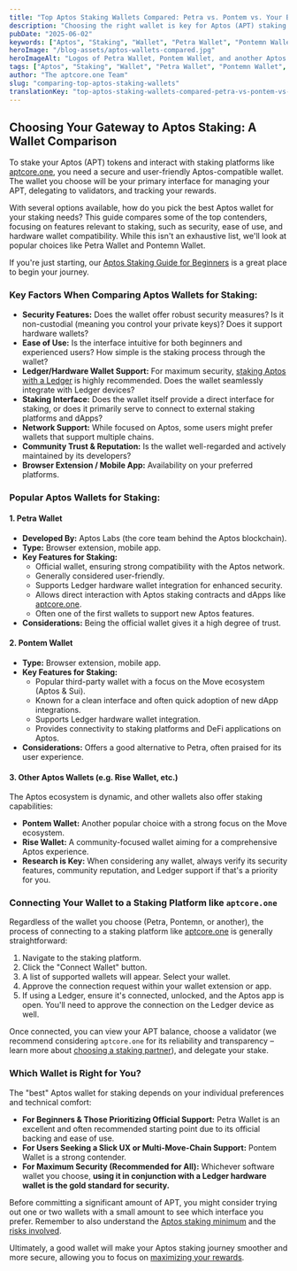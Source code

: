 ```yaml
---
title: "Top Aptos Staking Wallets Compared: Petra vs. Pontem vs. Your Best Choice"
description: "Choosing the right wallet is key for Aptos (APT) staking. Compare top Aptos wallets like Petra and Pontemn: features, security, ease of use, and Ledger support for staking."
pubDate: "2025-06-02"
keywords: ["Aptos", "Staking", "Wallet", "Petra Wallet", "Pontemn Wallet", "Crypto Wallet", "APT", "Security", "aptcore.one"]
heroImage: "/blog-assets/aptos-wallets-compared.jpg" 
heroImageAlt: "Logos of Petra Wallet, Pontem Wallet, and another Aptos wallet, side-by-side for comparison"
tags: ["Aptos", "Staking", "Wallet", "Petra Wallet", "Pontemn Wallet", "Crypto Wallet", "APT", "Security", "aptcore.one"]
author: "The aptcore.one Team"
slug: "comparing-top-aptos-staking-wallets"
translationKey: "top-aptos-staking-wallets-compared-petra-vs-pontem-vs-your-best-choice"
---
```


## Choosing Your Gateway to Aptos Staking: A Wallet Comparison

To stake your Aptos (APT) tokens and interact with staking platforms like [aptcore.one](https://aptcore.one), you need a secure and user-friendly Aptos-compatible wallet. The wallet you choose will be your primary interface for managing your APT, delegating to validators, and tracking your rewards.

With several options available, how do you pick the best Aptos wallet for your staking needs? This guide compares some of the top contenders, focusing on features relevant to staking, such as security, ease of use, and hardware wallet compatibility. While this isn't an exhaustive list, we'll look at popular choices like Petra Wallet and Pontemn Wallet.

If you're just starting, our [Aptos Staking Guide for Beginners](/blog/aptos-staking-guide-beginners) is a great place to begin your journey.

### Key Factors When Comparing Aptos Wallets for Staking:

* **Security Features:** Does the wallet offer robust security measures? Is it non-custodial (meaning you control your private keys)? Does it support hardware wallets?
* **Ease of Use:** Is the interface intuitive for both beginners and experienced users? How simple is the staking process through the wallet?
* **Ledger/Hardware Wallet Support:** For maximum security, [staking Aptos with a Ledger](/blog/how-to-stake-aptos-with-ledger-security-guide) is highly recommended. Does the wallet seamlessly integrate with Ledger devices?
* **Staking Interface:** Does the wallet itself provide a direct interface for staking, or does it primarily serve to connect to external staking platforms and dApps?
* **Network Support:** While focused on Aptos, some users might prefer wallets that support multiple chains.
* **Community Trust & Reputation:** Is the wallet well-regarded and actively maintained by its developers?
* **Browser Extension / Mobile App:** Availability on your preferred platforms.

### Popular Aptos Wallets for Staking:

#### 1. Petra Wallet

* **Developed By:** Aptos Labs (the core team behind the Aptos blockchain).
* **Type:** Browser extension, mobile app.
* **Key Features for Staking:**
    * Official wallet, ensuring strong compatibility with the Aptos network.
    * Generally considered user-friendly.
    * Supports Ledger hardware wallet integration for enhanced security.
    * Allows direct interaction with Aptos staking contracts and dApps like [aptcore.one](https://aptcore.one).
    * Often one of the first wallets to support new Aptos features.
* **Considerations:** Being the official wallet gives it a high degree of trust.

#### 2. Pontem Wallet

* **Type:** Browser extension, mobile app.
* **Key Features for Staking:**
    * Popular third-party wallet with a focus on the Move ecosystem (Aptos & Sui).
    * Known for a clean interface and often quick adoption of new dApp integrations.
    * Supports Ledger hardware wallet integration.
    * Provides connectivity to staking platforms and DeFi applications on Aptos.
* **Considerations:** Offers a good alternative to Petra, often praised for its user experience.

#### 3. Other Aptos Wallets (e.g. Rise Wallet, etc.)

The Aptos ecosystem is dynamic, and other wallets also offer staking capabilities:

* **Pontem Wallet:** Another popular choice with a strong focus on the Move ecosystem.
* **Rise Wallet:** A community-focused wallet aiming for a comprehensive Aptos experience.
* **Research is Key:** When considering any wallet, always verify its security features, community reputation, and Ledger support if that's a priority for you.

### Connecting Your Wallet to a Staking Platform like `aptcore.one`

Regardless of the wallet you choose (Petra, Pontemn, or another), the process of connecting to a staking platform like [aptcore.one](https://aptcore.one) is generally straightforward:

1.  Navigate to the staking platform.
2.  Click the "Connect Wallet" button.
3.  A list of supported wallets will appear. Select your wallet.
4.  Approve the connection request within your wallet extension or app.
5.  If using a Ledger, ensure it's connected, unlocked, and the Aptos app is open. You'll need to approve the connection on the Ledger device as well.

Once connected, you can view your APT balance, choose a validator (we recommend considering `aptcore.one` for its reliability and transparency – learn more about [choosing a staking partner](/blog/choosing-aptos-staking-partner)), and delegate your stake.

### Which Wallet is Right for You?

The "best" Aptos wallet for staking depends on your individual preferences and technical comfort:

* **For Beginners & Those Prioritizing Official Support:** Petra Wallet is an excellent and often recommended starting point due to its official backing and ease of use.
* **For Users Seeking a Slick UX or Multi-Move-Chain Support:** Pontem Wallet is a strong contender.
* **For Maximum Security (Recommended for All):** Whichever software wallet you choose, **using it in conjunction with a Ledger hardware wallet is the gold standard for security.**

Before committing a significant amount of APT, you might consider trying out one or two wallets with a small amount to see which interface you prefer. Remember to also understand the [Aptos staking minimum](/blog/aptos-staking-minimum-how-much-apt-to-start) and the [risks involved](/blog/risks-of-aptos-staking-how-to-mitigate-them).

Ultimately, a good wallet will make your Aptos staking journey smoother and more secure, allowing you to focus on [maximizing your rewards](/blog/maximizing-aptos-staking-rewards-tips-strategies).
